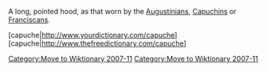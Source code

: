 [[Category:Move to Wiktionary 2007-11]]
A long, pointed hood, as that worn by the [[Augustinians]], [[Order of Friars Minor Capuchin|Capuchins]] or [[Franciscans]].

[capuche|http://www.yourdictionary.com/capuche]
[capuche|http://www.thefreedictionary.com/capuche]


[[Category:Move to Wiktionary 2007-11]]